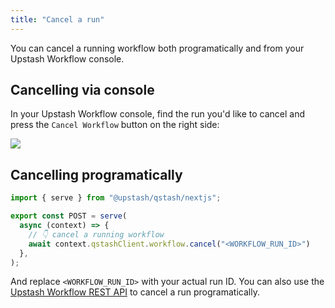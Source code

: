 ```yaml
---
title: "Cancel a run"
---
```


You can cancel a running workflow both programatically and from your Upstash Workflow console. 

## Cancelling via console 

In your Upstash Workflow console, find the run you'd like to cancel and press the `Cancel Workflow` button on the right side:

<Frame>
  <img src="/img/qstash-workflow/cancel_workflow.png" />
</Frame>



## Cancelling programatically

```javascript api/workflow/route.ts
import { serve } from "@upstash/qstash/nextjs";

export const POST = serve(
  async (context) => {
    // 👇 cancel a running workflow
    await context.qstashClient.workflow.cancel("<WORKFLOW_RUN_ID>")
  },
);
```

And replace `<WORKFLOW_RUN_ID>` with your actual run ID. You can also use the [Upstash Workflow REST API](/qstash/workflow/rest/runs/cancel) to cancel a run programatically.
